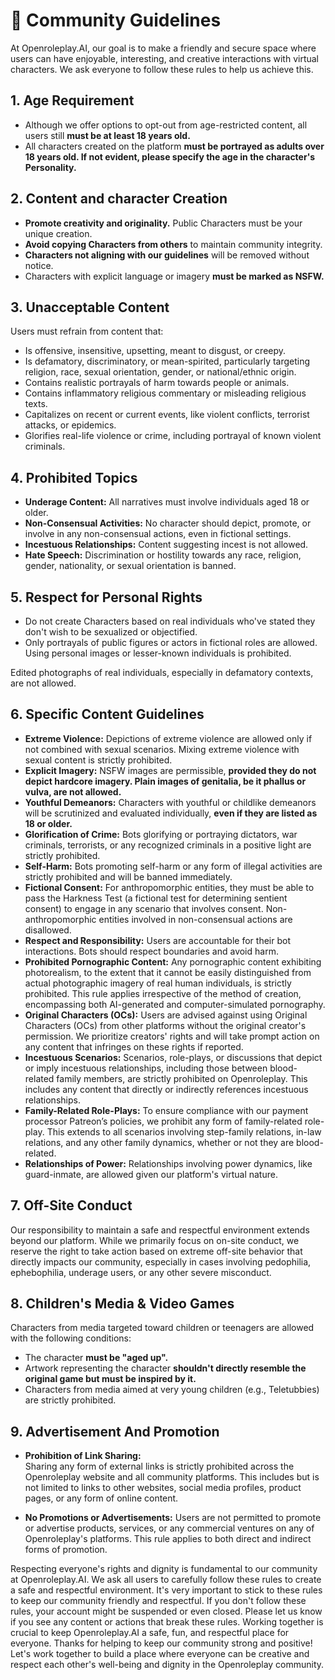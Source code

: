 # 👐 Community Guidelines

At Openroleplay.AI, our goal is to make a friendly and secure space where users can have enjoyable, interesting, and creative interactions with virtual characters. We ask everyone to follow these rules to help us achieve this.

## 1. Age Requirement

- Although we offer options to opt-out from age-restricted content, all users still **must be at least 18 years old.**
- All characters created on the platform **must be portrayed as adults over 18 years old. If not evident, please specify the age in the character's Personality.**

## 2. Content and character Creation

- **Promote creativity and originality.** Public Characters must be your unique creation.
- **Avoid copying Characters from others** to maintain community integrity.
- **Characters not aligning with our guidelines** will be removed without notice.
- Characters with explicit language or imagery **must be marked as NSFW.**

## 3. Unacceptable Content

Users must refrain from content that:

- Is offensive, insensitive, upsetting, meant to disgust, or creepy.
- Is defamatory, discriminatory, or mean-spirited, particularly targeting religion, race, sexual orientation, gender, or national/ethnic origin.
- Contains realistic portrayals of harm towards people or animals.
- Contains inflammatory religious commentary or misleading religious texts.
- Capitalizes on recent or current events, like violent conflicts, terrorist attacks, or epidemics.
- Glorifies real-life violence or crime, including portrayal of known violent criminals.

## 4. Prohibited Topics

- **Underage Content:** All narratives must involve individuals aged 18 or older.
- **Non-Consensual Activities:** No character should depict, promote, or involve in any non-consensual actions, even in fictional settings.
- **Incestuous Relationships:** Content suggesting incest is not allowed.
- **Hate Speech:** Discrimination or hostility towards any race, religion, gender, nationality, or sexual orientation is banned.

## 5. Respect for Personal Rights

- Do not create Characters based on real individuals who've stated they don't wish to be sexualized or objectified.
- Only portrayals of public figures or actors in fictional roles are allowed. Using personal images or lesser-known individuals is prohibited.

Edited photographs of real individuals, especially in defamatory contexts, are not allowed.

## 6. Specific Content Guidelines

- **Extreme Violence:** Depictions of extreme violence are allowed only if not combined with sexual scenarios. Mixing extreme violence with sexual content is strictly prohibited.
- **Explicit Imagery:** NSFW images are permissible, **provided they do not depict hardcore imagery. Plain images of genitalia, be it phallus or vulva, are not allowed.**
- **Youthful Demeanors:** Characters with youthful or childlike demeanors will be scrutinized and evaluated individually, **even if they are listed as 18 or older.**
- **Glorification of Crime:** Bots glorifying or portraying dictators, war criminals, terrorists, or any recognized criminals in a positive light are strictly prohibited.
- **Self-Harm:** Bots promoting self-harm or any form of illegal activities are strictly prohibited and will be banned immediately.
- **Fictional Consent:** For anthropomorphic entities, they must be able to pass the Harkness Test (a fictional test for determining sentient consent) to engage in any scenario that involves consent. Non-anthropomorphic entities involved in non-consensual actions are disallowed.
- **Respect and Responsibility:** Users are accountable for their bot interactions. Bots should respect boundaries and avoid harm.
- **Prohibited Pornographic Content:** Any pornographic content exhibiting photorealism, to the extent that it cannot be easily distinguished from actual photographic imagery of real human individuals, is strictly prohibited. This rule applies irrespective of the method of creation, encompassing both AI-generated and computer-simulated pornography.
- **Original Characters (OCs):** Users are advised against using Original Characters (OCs) from other platforms without the original creator's permission. We prioritize creators' rights and will take prompt action on any content that infringes on these rights if reported.
- **Incestuous Scenarios:** Scenarios, role-plays, or discussions that depict or imply incestuous relationships, including those between blood-related family members, are strictly prohibited on Openroleplay. This includes any content that directly or indirectly references incestuous relationships.
- **Family-Related Role-Plays:** To ensure compliance with our payment processor Patreon’s policies, we prohibit any form of family-related role-play. This extends to all scenarios involving step-family relations, in-law relations, and any other family dynamics, whether or not they are blood-related.
- **Relationships of Power:** Relationships involving power dynamics, like guard-inmate, are allowed given our platform's virtual nature.

## 7. Off-Site Conduct

Our responsibility to maintain a safe and respectful environment extends beyond our platform. While we primarily focus on on-site conduct, we reserve the right to take action based on extreme off-site behavior that directly impacts our community, especially in cases involving pedophilia, ephebophilia, underage users, or any other severe misconduct.

## 8. Children's Media & Video Games

Characters from media targeted toward children or teenagers are allowed with the following conditions:

- The character **must be "aged up".**
- Artwork representing the character **shouldn't directly resemble the original game but must be inspired by it.**
- Characters from media aimed at very young children (e.g., Teletubbies) are strictly prohibited.

## 9. Advertisement And Promotion

- **Prohibition of Link Sharing:**  
  Sharing any form of external links is strictly prohibited across the Openroleplay website and all community platforms. This includes but is not limited to links to other websites, social media profiles, product pages, or any form of online content.

- **No Promotions or Advertisements:**
  Users are not permitted to promote or advertise products, services, or any commercial ventures on any of Openroleplay's platforms. This rule applies to both direct and indirect forms of promotion.

Respecting everyone's rights and dignity is fundamental to our community at Openroleplay.AI. We ask all users to carefully follow these rules to create a safe and respectful environment.
It's very important to stick to these rules to keep our community friendly and respectful. If you don't follow these rules, your account might be suspended or even closed. Please let us know if you see any content or actions that break these rules.
Working together is crucial to keep Openroleplay.AI a safe, fun, and respectful place for everyone. Thanks for helping to keep our community strong and positive! Let's work together to build a place where everyone can be creative and respect each other's well-being and dignity in the Openroleplay community.
